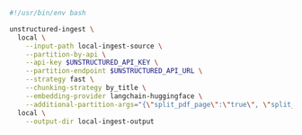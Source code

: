 ```bash CLI
#!/usr/bin/env bash

unstructured-ingest \
  local \
    --input-path local-ingest-source \
    --partition-by-api \
    --api-key $UNSTRUCTURED_API_KEY \
    --partition-endpoint $UNSTRUCTURED_API_URL \
    --strategy fast \
    --chunking-strategy by_title \
    --embedding-provider langchain-huggingface \
    --additional-partition-args="{\"split_pdf_page\":\"true\", \"split_pdf_allow_failed\":\"true\", \"split_pdf_concurrency_level\": 15}" \
  local \
    --output-dir local-ingest-output
```
